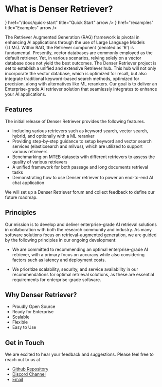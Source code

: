 
# What is Denser Retriever?

<Cards>
  <Card icon={<RocketIcon />} href="/docs/quick-start" title="Quick Start" arrow />
  <Card icon={<Code2Icon />} href="/examples" title="Examples" arrow />
</Cards>

The Retriever Augmented Generation (RAG) framework is pivotal in enhancing AI applications through the use of Large Language Models (LLMs). Within RAG, the Retriever component (denoted as 'R') is fundamental. Presently, vector databases are commonly employed as the default retriever. Yet, in various scenarios, relying solely on a vector database does not yield the best outcomes. The Denser Retriever project is set to establish a unified and extensive Retriever hub. This hub will not only incorporate the vector database, which is optimized for recall, but also integrate traditional keyword-based search methods, optimized for precision, along with alternatives like ML rerankers. Our goal is to deliver an Enterprise-grade AI retriever solution that seamlessly integrates to enhance your AI applications.

## Features

The initial release of Denser Retriever provides the following features.

- Including various retrievers such as keyword search, vector search, hybrid, and optionally with a ML reranker
- Providing step-by-step guidance to setup keyword and vector search services (elasticsearch and milvus), which are utilized to support various retrievers
- Benchmarking on MTEB datasets with different retrievers to assess the quality of various retrievers
- A unified framework for both passage and long documents retrieval tasks
- Demonstrating how to use Denser retriever to power an end-to-end AI chat application

We will set up a Denser Retriever forum and collect feedback to define our future roadmap.

## Principles

Our mission is to develop and deliver enterprise-grade AI retrieval solutions in collaboration with both the research community and industry. As many software solutions focus on retrieval-augmented generation, we are guided by the following principles in our ongoing development:

- We are committed to recommending an optimal enterprise-grade AI retriever, with a primary focus on accuracy while also considering factors such as latency and deployment costs.

- We prioritize scalability, security, and service availability in our recommendations for optimal retrieval solutions, as these are essential requirements for enterprise-grade software.

## Why Denser Retriever?

- Proudly Open Source
- Ready for Enterprise
- Scalable
- Flexible
- Easy to Use

## Get in Touch

We are excited to hear your feedback and suggestions. Please feel free to reach out to us at 

- [Github Repository](https://github.com/denser-org/denser-retriever)
- [Discord Channel](https://discord.gg/)
- [Email](mailto:support@denser.ai)
